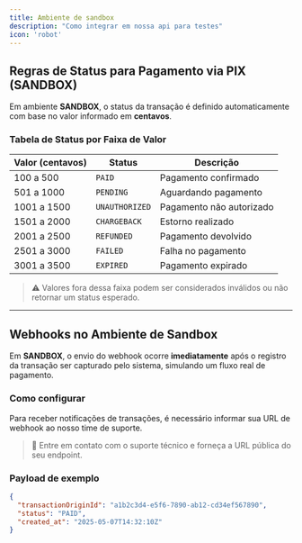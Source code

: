 ```yaml
---
title: Ambiente de sandbox
description: "Como integrar em nossa api para testes"
icon: 'robot'
---
```


## Regras de Status para Pagamento via PIX (SANDBOX)

<Alert type="info">
  Em ambiente <strong>SANDBOX</strong>, o status da transação é definido automaticamente com base no valor informado em <strong>centavos</strong>.
</Alert>

### Tabela de Status por Faixa de Valor

| Valor (centavos)   | Status         | Descrição                    |
|--------------------|----------------|------------------------------|
| 100 a 500          | `PAID`         | Pagamento confirmado         |
| 501 a 1000         | `PENDING`      | Aguardando pagamento         |
| 1001 a 1500        | `UNAUTHORIZED` | Pagamento não autorizado     |
| 1501 a 2000        | `CHARGEBACK`   | Estorno realizado            |
| 2001 a 2500        | `REFUNDED`     | Pagamento devolvido          |
| 2501 a 3000        | `FAILED`       | Falha no pagamento           |
| 3001 a 3500        | `EXPIRED`      | Pagamento expirado           |

> ⚠️ Valores fora dessa faixa podem ser considerados inválidos ou não retornar um status esperado.

---

## Webhooks no Ambiente de Sandbox

<Alert type="info">
  Em <strong>SANDBOX</strong>, o envio do webhook ocorre <strong>imediatamente</strong> após o registro da transação ser capturado pelo sistema, simulando um fluxo real de pagamento.
</Alert>

### Como configurar

Para receber notificações de transações, é necessário informar sua URL de webhook ao nosso time de suporte.

> 📩 Entre em contato com o suporte técnico e forneça a URL pública do seu endpoint.

### Payload de exemplo

```json
{
  "transactionOriginId": "a1b2c3d4-e5f6-7890-ab12-cd34ef567890",
  "status": "PAID",
  "created_at": "2025-05-07T14:32:10Z"
}
